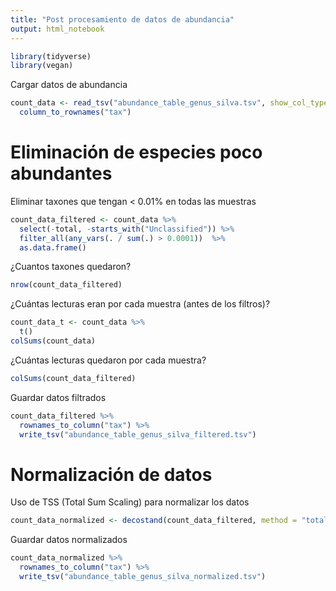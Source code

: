 ```yaml
---
title: "Post procesamiento de datos de abundancia"
output: html_notebook
---
```


```r
library(tidyverse)
library(vegan)
```
Cargar datos de abundancia
```r
count_data <- read_tsv("abundance_table_genus_silva.tsv", show_col_types = FALSE) %>%
  column_to_rownames("tax")
```


# Eliminación de especies poco abundantes

Eliminar taxones que tengan < 0.01% en todas las muestras
```r
count_data_filtered <- count_data %>%
  select(-total, -starts_with("Unclassified")) %>%
  filter_all(any_vars(. / sum(.) > 0.0001))  %>%
  as.data.frame() 
```

¿Cuantos taxones quedaron?
```r
nrow(count_data_filtered)
```
¿Cuántas lecturas eran por cada muestra (antes de los filtros)?
```r
count_data_t <- count_data %>%
  t()
colSums(count_data)

```
¿Cuántas lecturas quedaron por cada muestra?
```r
colSums(count_data_filtered)
```
Guardar datos filtrados

```r
count_data_filtered %>%
  rownames_to_column("tax") %>%
  write_tsv("abundance_table_genus_silva_filtered.tsv")
```



# Normalización de datos

Uso de TSS (Total Sum Scaling) para normalizar los datos
```r
count_data_normalized <- decostand(count_data_filtered, method = "total")
```

Guardar datos normalizados
```r
count_data_normalized %>%
  rownames_to_column("tax") %>%
  write_tsv("abundance_table_genus_silva_normalized.tsv")
```

